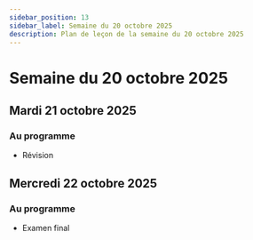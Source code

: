 ```yaml
---
sidebar_position: 13
sidebar_label: Semaine du 20 octobre 2025
description: Plan de leçon de la semaine du 20 octobre 2025
---
```


# Semaine du 20 octobre 2025

## Mardi 21 octobre 2025

### Au programme

- Révision

## Mercredi 22 octobre 2025

### Au programme

- Examen final
